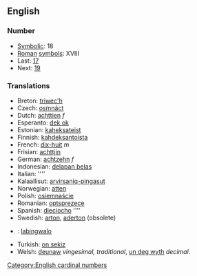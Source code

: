 ==English==

===Number===
*[[Symbolic]]: 18
*[[Roman]] [[symbol]]s: XVIII
* Last: [[seventeen|17]]
* Next: [[nineteen|19]]

===Translations===

*Breton: [[triwec'h]]
*Czech: [[osmnáct]]
*Dutch: [[achttien]] ''f''
*Esperanto: [[dek ok]]
*Estonian: [[kaheksateist]]
*Finnish: [[kahdeksantoista]]
*French: [[dix-huit]] ''m''
*Frisian: [[achttjin]]
*German: [[achtzehn]] ''f''
*Indonesian: [[delapan belas]]
*Italian: [[]] ''''
*Kalaallisut: [[arvirsaniq-pingasut]]
*Norwegian: [[atten]]
*Polish: [[osiemnaście]]
*Romanian: [[optsprezece]]
*Spanish: [[dieciocho]] ''''
*Swedish: [[arton]], [[aderton]] (obsolete)
*{{tl}}: [[labingwalo]]
*Turkish: [[on sekiz]]
*Welsh: [[deunaw]] ''vingesimal, traditional'', [[un deg wyth]] ''decimal''.

[[Category:English cardinal numbers]]